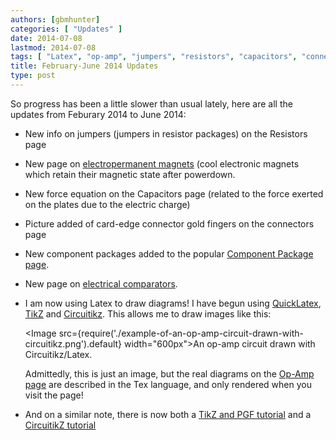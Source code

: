 ```yaml
---
authors: [gbmhunter]
categories: [ "Updates" ]
date: 2014-07-08
lastmod: 2014-07-08
tags: [ "Latex", "op-amp", "jumpers", "resistors", "capacitors", "connectors", "component packages", "circuitikz", "tikz" ] 
title: February-June 2014 Updates
type: post
---
```


So progress has been a little slower than usual lately, here are all the updates from Feburary 2014 to June 2014:

* New info on jumpers (jumpers in resistor packages) on the Resistors page

* New page on [electropermanent magnets](/electronics/components/electropermanent-magnets-epms) (cool electronic magnets which retain their magnetic state after powerdown.

* New force equation on the Capacitors page (related to the force exerted on the plates due to the electric charge)

* Picture added of card-edge connector gold fingers on the connectors page

* New component packages added to the popular [Component Package page](/pcb-design/component-packages/).

* New page on [electrical comparators](/electronics/components/comparators).
		
* I am now using Latex to draw diagrams! I have begun using [QuickLatex](http://quicklatex.com/), [TikZ](http://www.texample.net/tikz/) and [Circuitikz](http://www.ctan.org/pkg/circuitikz). This allows me to draw images like this:

    <Image src={require('./example-of-an-op-amp-circuit-drawn-with-circuitikz.png').default} width="600px">An op-amp circuit drawn with Circuitikz/Latex.</Image>

    Admittedly, this is just an image, but the real diagrams on the [Op-Amp page](/electronics/components/op-amps) are described in the Tex language, and only rendered when you visit the page!

* And on a similar note, there is now both a [TikZ and PGF tutorial](/programming/languages/tex/tikz-and-pgf-tutorial) and a [CircuitikZ tutorial](/programming/languages/tex/drawing-schematics-with-tikz-and-circuitikz)